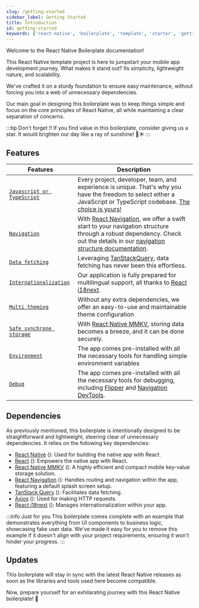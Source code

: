 ```yaml
---
slug: /getting-started
sidebar_label: Getting Started
title: Introduction
id: getting-started
keywords: ['react-native', 'boilerplate', 'template', 'starter', 'getting started']
---
```


Welcome to the React Native Boilerplate documentation!
<Tom />

This React Native template project is here to jumpstart your mobile app development journey.
What makes it stand out? Its simplicity, lightweight nature, and scalability.

We've crafted it on a sturdy foundation to ensure easy maintenance, without forcing you into a web of unnecessary dependencies.

Our main goal in designing this boilerplate was to keep things simple and focus on the core principles of React Native,
all while maintaining a clear separation of concerns.

:::tip Don't forget !!
If you find value in this boilerplate, consider giving us a star. It would brighten our day like a ray of sunshine! 🌈☀️
:::

## Features

| Features                                                               | Description                                                                                                                                                                                                                                     |
| ---------------------------------------------------------------------- |------------------------------------------------------------------------------------------------------------------------------------------------------------------------------------------------------------------------------------------------ |
| [`Javascript or TypeScript`](/docs/installation#using-the-boilerplate) | Every project, developer, team, and experience is unique. That's why you have the freedom to select either a JavaScript or TypeScript codebase. [The choice is yours!](/docs/installation#using-the-boilerplate)                                |
| [`Navigation`](/docs/navigate)                                         | With [React Navigation](https://reactnavigation.org/), we offer a swift start to your navigation structure through a robust dependency. Check out the details in our [navigation structure documentation](/docs/navigate#navigation-structure). |
| [`Data fetching`](/docs/data-fetching)️                                 | Leveraging [TanStackQuery](https://react-query.tanstack.com/), data fetching has never been this effortless.                                                                                                                                    |
| [`Internationalization`](/docs/internationalization)                                          | Our application is fully prepared for multilingual support, all thanks to [React i18next](https://react.i18next.com/).                                                                                                   |
| [`Multi theming`](/docs/theming/how-to-use)                            | Without any extra dependencies, we offer an easy-to-use and maintainable theme configuration                                                                                                                                                    |
| [`Safe synchrone storage`](/docs/storage)                              | With [React Native MMKV](https://www.npmjs.com/package/@react-navigation/devtools), storing data becomes a breeze, and it can be done securely.                                                                                                 |
| [`Environment`](/docs/environment)                                     | The app comes pre-installed with all the necessary tools for handling simple environment variables                                                                                                                                              |
| [`Debug`](/docs/debugging)                                             | The app comes pre-installed with all the necessary tools for debugging, including [Flipper](https://fbflipper.com/) and [Navigation DevTools](https://www.npmjs.com/package/@react-navigation/devtools).                                        |


## Dependencies

As previously mentioned, this boilerplate is intentionally designed to be straightforward and lightweight, steering clear of unnecessary dependencies. It relies on the following key dependencies:

- [React Native](https://reactnative.dev/) (**<VersionReader name="react-native"/>**): Used for building the native app with React.
- [React](https://react.dev/) (**<VersionReader name="react"/>**): Empowers the native app with React.
- [React Native MMKV](https://github.com/mrousavy/react-native-mmkv) (**<VersionReader name="react-native-mmkv"/>**): A highly efficient and compact mobile key-value storage solution.
- [React Navigation](https://reactnavigation.org/) (**<VersionReader name="@react-navigation/native"/>**): Handles routing and navigation within the app, featuring a default splash screen setup.
- [TanStack Query](https://tanstack.com/query/latest) (**<VersionReader name="@tanstack/react-query"/>**): Facilitates data fetching.
- [Axios](https://axios-http.com/fr/docs/intro) (**<VersionReader name="axios"/>**): Used for making HTTP requests.
- [React i18next](https://github.com/i18next/react-i18next) (**<VersionReader name="react-i18next"/>**): Manages internationalization within your app.

:::info Just for you
This boilerplate comes complete with an example that demonstrates everything from UI components to business logic, showcasing fake user data. We've made it easy for you to remove this example if it doesn't align with your project requirements, ensuring it won't hinder your progress.
:::

## Updates

This boilerplate will stay in sync with the latest React Native releases as soon as the libraries and tools used here become compatible.

Now, prepare yourself for an exhilarating journey with this React Native boilerplate! 🚀

